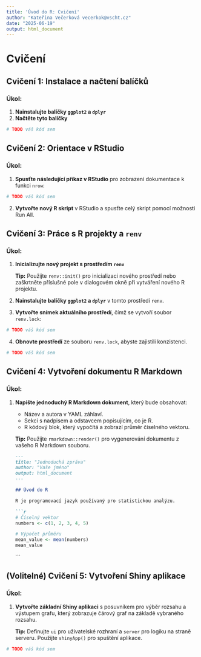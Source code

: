 ```yaml
---
title: 'Úvod do R: Cvičení'
author: "Kateřina Večerková vecerkok@vscht.cz"
date: "2025-06-19"
output: html_document
---
```


# Cvičení

## Cvičení 1: Instalace a načtení balíčků

### Úkol:
1. **Nainstalujte balíčky `ggplot2` a `dplyr`**
2. **Načtěte tyto balíčky**

```r
# TODO váš kód sem
```

## Cvičení 2: Orientace v RStudio

### Úkol:

1. **Spusťte následující příkaz v RStudio** pro zobrazení dokumentace k funkci `nrow`:

```r
# TODO váš kód sem
```

2. **Vytvořte nový R skript** v RStudio a spusťte celý skript pomocí možnosti Run All.

## Cvičení 3: Práce s R projekty a `renv`

### Úkol:

1. **Inicializujte nový projekt s prostředím `renv`**

   **Tip:** Použijte `renv::init()` pro inicializaci nového prostředí nebo zaškrtněte příslušné pole v dialogovém okně při vytváření nového R projektu.

2. **Nainstalujte balíčky `ggplot2` a `dplyr`** v tomto prostředí `renv`.

3. **Vytvořte snímek aktuálního prostředí**, čímž se vytvoří soubor `renv.lock`:

```r
# TODO váš kód sem
```

4. **Obnovte prostředí** ze souboru `renv.lock`, abyste zajistili konzistenci.

```r
# TODO váš kód sem
```

## Cvičení 4: Vytvoření dokumentu R Markdown

### Úkol:

1. **Napište jednoduchý R Markdown dokument**, který bude obsahovat:

   * Název a autora v YAML záhlaví.
   * Sekci s nadpisem a odstavcem popisujícím, co je R.
   * R kódový blok, který vypočítá a zobrazí průměr číselného vektoru.

   **Tip:** Použijte `rmarkdown::render()` pro vygenerování dokumentu z vašeho R Markdown souboru.

   ```markdown
   ---
   title: "Jednoduchá zpráva"
   author: "Vaše jméno"
   output: html_document
   ---

   ## Úvod do R

   R je programovací jazyk používaný pro statistickou analýzu.

   ```r
   # Číselný vektor
   numbers <- c(1, 2, 3, 4, 5)

   # Výpočet průměru
   mean_value <- mean(numbers)
   mean_value
   ```
   ```
   
## (Volitelné) Cvičení 5: Vytvoření Shiny aplikace

### Úkol:

1. **Vytvořte základní Shiny aplikaci** s posuvníkem pro výběr rozsahu a výstupem grafu, který zobrazuje čárový graf na základě vybraného rozsahu.

   **Tip:** Definujte `ui` pro uživatelské rozhraní a `server` pro logiku na straně serveru. Použijte `shinyApp()` pro spuštění aplikace.

```r
# TODO váš kód sem
```
